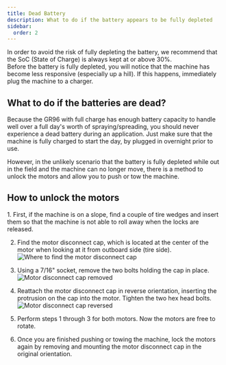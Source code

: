```yaml
---
title: Dead Battery
description: What to do if the battery appears to be fully depleted
sidebar:
  order: 2
---
```


<Aside type="caution" title="Caution">
In order to avoid the risk of fully depleting the battery, we recommend that the SoC (State of Charge) is always kept at or above 30%.
</Aside>

<Aside type="note" title="Tip">
Before the battery is fully depleted, you will notice that the machine has become less responsive (especially up a hill). If this happens, immediately plug the machine to a charger.
</Aside>

## What to do if the batteries are dead?

Because the GR96 with full charge has enough battery capacity to handle well over a full day's worth of spraying/spreading, you should never experience a dead battery during an application. Just make sure that the machine is fully charged to start the day, by plugged in overnight prior to use.

However, in the unlikely scenario that the battery is fully depleted while out in the field and the machine can no longer move, there is a method to unlock the motors and allow you to push or tow the machine.

## How to unlock the motors

<Steps>
1. First, if the machine is on a slope, find a couple of tire wedges and insert them so that the machine is not able to roll away when the locks are released.

2. Find the motor disconnect cap, which is located at the center of the motor when looking at it from outboard side (tire side).
  ![Where to find the motor disconnect cap](../../../assets/images/dead-battery_1.jpg)

3. Using a 7/16" socket, remove the two bolts holding the cap in place.
  ![Motor disconnect cap removed](../../../assets/images/dead-battery_2.jpg)

4. Reattach the motor disconnect cap in reverse orientation, inserting the protrusion on the cap into the motor. Tighten the two hex head bolts.
  ![Motor disconnect cap reversed](../../../assets/images/dead-battery_3.jpg)

5. Perform steps 1 through 3 for both motors. Now the motors are free to rotate.

6. Once you are finished pushing or towing the machine, lock the motors again by removing and mounting the motor disconnect cap in the original orientation.

</Steps>